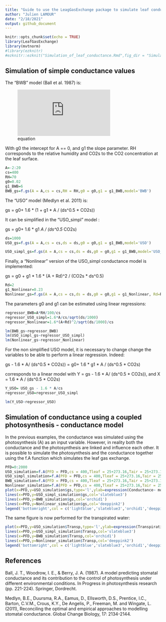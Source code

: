 ```yaml
---
title: "Guide to use the LeagGasExchange package to simulate leaf conductance"
author: "Julien LAMOUR"
date: "2/18/2021"
output: github_document
---
```


```r

knitr::opts_chunk$set(echo = TRUE)
library(LeafGasExchange)
library(mvtnorm)
#library(ezknitr)
#ezknitr::ezknit("Simulation_of_leaf_conductance.Rmd",fig_dir = "Simulation_of_leaf_conductance_files",keep_md = TRUE)
```



## Simulation of simple conductance values

The "BWB" model (Ball et al. 1987) is:

![equation](https://latex.codecogs.com/gif.latex?g_%7Bsw%7D%3Dg_0&plus;g_1*A_n*RH/CO_%7B2s%7D)

With g0 the intercept for A == 0, and g1 the slope parameter. RH corresponds to the relative humidity and CO2s to the CO2 concentration at the leaf surface. 


```r
A=-2:20
cs=400
RH=70
g0=0.02
g1_BWB=6
BWB_gs=f.gs(A = A,cs = cs,RH = RH,g0 = g0,g1 = g1_BWB,model='BWB')
```

The "USO" model (Medlyn et al. 2011) is: 

gs = g0+ 1.6 * (1 + g1 * A / (ds^0.5 * CO2s)) 

It can be simplified in the "USO_simpl" model :  

gs = g0+ 1.6 * g1 *A / (ds^0.5 * CO2s)

```r
ds=1000
USO_gs=f.gs(A = A,cs = cs,ds = ds,g0 = g0,g1 = g1_BWB,model='USO')
```

```r
USO_simpl_gs=f.gs(A = A,cs = cs,ds = ds,g0 = g0,g1 = g1_BWB,model='USO_simpl')
```

Finally, a "Nonlinear" version of the USO_simpl conductance model is implemented: 

gs = g0 + g1 * 1.6 * (A + Rd)^2 / (CO2s * ds^0.5)

```r
Rd=2
g1_Nonlinear=0.23
Nonlinear_gs=f.gs(A = A,cs = cs,ds = ds,g0 = g0,g1 = g1_Nonlinear, Rd=Rd,model='Nonlinear')
```

The parameters g0 and g1 can be estimated using linear regressions:

```r
regressor_BWB=A*RH/100/cs
regressor_USO_simpl=1.6*A/cs/sqrt(ds/1000)
regressor_Nonlinear=1.6*(A+Rd)^2/sqrt(ds/1000)/cs

lm(BWB_gs~regressor_BWB)
lm(USO_simpl_gs~regressor_USO_simpl)
lm(Nonlinear_gs~regressor_Nonlinear)
```
For the non simplified USO model, it is necessary to change change the variables to be able to perform a linear regression. Indeed: 

gs - 1.6 * A/ (ds^0.5 * CO2s)) = g0+ 1.6 * g1 * A / (ds^0.5 * CO2s)

corresponds to a linear model with Y = gs - 1.6 * A/ (ds^0.5 * CO2s)), and X = 1.6 * A / (ds^0.5 * CO2s)

```r
Y_USO= USO_gs - 1.6 * A/cs
regressor_USO=regressor_USO_simpl

lm(Y_USO~regressor_USO)

```

## Simulation of conductance using a coupled photosynthesis - conductance model

In the previous examples, the conductance was simulated using the photosynthesis (A) as an input variable. However, in reality both the conductance and the photosynthesis are linked and influence each other. It is possible to simulate the photosynthesis and the conductance together using the f.A function which simulates the leaf gas exchange.


```r
PFD=0:2000
USO_simulation=f.A(PFD = PFD,cs = 400,Tleaf = 25+273.16,Tair = 25+273.16,RH = 70,param = f.make.param(g0=0.02,g1=3,model.gs = "USO"))
USO_simpl_simulation=f.A(PFD = PFD,cs = 400,Tleaf = 25+273.16,Tair = 25+273.16,RH = 70,param = f.make.param(g0=0.02,g1=2.67,model.gs = "USO_simpl"))
BWB_simulation=f.A(PFD = PFD,cs = 400,Tleaf = 25+273.16,Tair = 25+273.16,RH = 70,param = f.make.param(g0=0.02,g1=5,model.gs = "BWB"))
Nonlinear_simulation=f.A(PFD = PFD,cs = 400,Tleaf = 25+273.16,Tair = 25+273.16,RH = 70,param = f.make.param(g0=0.02,g1=0.23,model.gs = "Nonlinear",VcmaxRef=55,RdRef=0.015*55,JmaxRef=1.67*55,TpRef = 20,TBM = "CLM4.5"))
plot(x=PFD,y=USO_simulation$gs,type='l',ylab=expression(Conductance~ mol~m^-2~s^-1),col='lightblue')
lines(x=PFD,y=USO_simpl_simulation$gs,col='slateblue3')
lines(x=PFD,y=BWB_simulation$gs,col='orchid1')
lines(x=PFD,y=Nonlinear_simulation$gs,col='deeppink2')
legend('bottomright',col = c('lightblue','slateblue3','orchid1','deeppink2'),lty = c(1,1,1,1),legend=c("USO","USO_simpl","BWB","Nonlinear"))

```
The same figure is now performed for the transpirated water:

```r
plot(x=PFD,y=USO_simulation$Transp,type='l',ylab=expression(Transpiration~ mL~m^-2~s^-1),col='lightblue')
lines(x=PFD,y=USO_simpl_simulation$Transp,col='slateblue3')
lines(x=PFD,y=BWB_simulation$Transp,col='orchid1')
lines(x=PFD,y=Nonlinear_simulation$Transp,col='deeppink2')
legend('bottomright',col = c('lightblue','slateblue3','orchid1','deeppink2'),lty = c(1,1,1,1),legend=c("USO","USO_simpl","BWB","Nonlinear"))
```



## References
Ball, J. T., Woodrow, I. E., & Berry, J. A. (1987). A model predicting stomatal conductance and its contribution to the control of photosynthesis under different environmental conditions. In Progress in photosynthesis research (pp. 221-224). Springer, Dordrecht.

Medlyn, B.E., Duursma, R.A., Eamus, D., Ellsworth, D.S., Prentice, I.C., Barton, C.V.M., Crous, K.Y., De Angelis, P., Freeman, M. and Wingate, L. (2011), Reconciling the optimal and empirical approaches to modelling stomatal conductance. Global Change Biology, 17: 2134-2144. 

